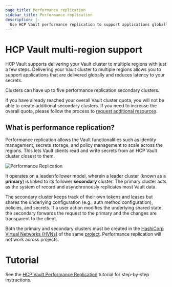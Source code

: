 ```yaml
---
page_title: Performance replication
sidebar_title: Performance replication
description: |-
  Use HCP Vault performance replication to support applications globally.
---
```


# HCP Vault multi-region support

HCP Vault supports delivering your Vault cluster to multiple regions with just a
few steps. Delivering your Vault cluster to multiple regions allows you to
support applications that are delivered globally and reduces latency to
your secrets.

<Note>
Clusters can have up to five performance replication secondary clusters.

If you have already reached your overall Vault cluster quota, you will not be able to
create additional secondary clusters. 
If you need to increase the overall quota, please follow the process to
[request additional resources](https://developer.hashicorp.com/hcp/docs/hcp/admin/support#request-additional-resources).
</Note>

## What is performance replication?

Performance replication allows the Vault functionalities such as identity
management, secrets storage, and policy management to scale across the regions.
This lets Vault clients read and write secrets from an HCP Vault cluster closest
to them. 

![Performance Replication](/img/docs/perf-replication.png)

It operates on a leader/follower model, wherein a leader cluster (known as a
**primary**) is linked to its follower **secondary** cluster. The primary
cluster acts as the system of record and asynchronously replicates most Vault
data.

The secondary cluster keeps track of their own tokens and leases but shares the
underlying configuration (e.g., auth method configuration), policies, and
secrets. If a user action modifies the underlying shared state, the
secondary forwards the request to the primary and the changes are transparent to
the client.

<Warning>

Both the primary and secondary clusters must be created in the [HashiCorp
Virtual Networks (HVNs)](/hcp/docs/hcp/network) of the same
[project](/hcp/docs/hcp/admin/projects). Performance replication will not work
across projects.

</Warning>

# Tutorial

See the [HCP Vault Performance
Replication](/vault/tutorials/cloud-ops/vault-replication)
tutorial for step-by-step instructions.
